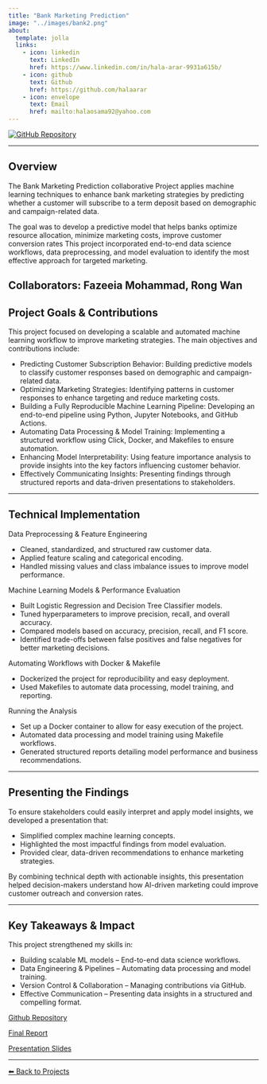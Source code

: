```yaml
---
title: "Bank Marketing Prediction"
image: "../images/bank2.png"
about:
  template: jolla
  links:
    - icon: linkedin
      text: LinkedIn
      href: https://www.linkedin.com/in/hala-arar-9931a615b/
    - icon: github
      text: Github
      href: https://github.com/halaarar
    - icon: envelope
      text: Email
      href: mailto:halaosama92@yahoo.com
---
```

<div class="center-content">
<a href="https://github.com/UBC-MDS/BankMarketingPreditions-">
    <img src="https://img.shields.io/badge/GitHub-Repository-blue?logo=github" alt="GitHub Repository">
</a>
<div>

---

## Overview

The Bank Marketing Prediction collaborative Project applies machine learning techniques to enhance bank marketing strategies by predicting whether a customer will subscribe to a term deposit based on demographic and campaign-related data.

The goal was to develop a predictive model that helps banks optimize resource allocation, minimize marketing costs, improve customer conversion rates This project incorporated end-to-end data science workflows, data preprocessing, and model evaluation to identify the most effective approach for targeted marketing.

Collaborators: Fazeeia Mohammad, Rong Wan
---

## Project Goals & Contributions

This project focused on developing a scalable and automated machine learning workflow to improve marketing strategies. The main objectives and contributions include:

- Predicting Customer Subscription Behavior: Building predictive models to classify customer responses based on demographic and campaign-related data.  
- Optimizing Marketing Strategies: Identifying patterns in customer responses to enhance targeting and reduce marketing costs.  
- Building a Fully Reproducible Machine Learning Pipeline: Developing an end-to-end pipeline using Python, Jupyter Notebooks, and GitHub Actions.  
- Automating Data Processing & Model Training: Implementing a structured workflow using Click, Docker, and Makefiles to ensure automation.  
- Enhancing Model Interpretability: Using feature importance analysis to provide insights into the key factors influencing customer behavior.   
- Effectively Communicating Insights: Presenting findings through structured reports and data-driven presentations to stakeholders.  


---

## Technical Implementation

Data Preprocessing & Feature Engineering

- Cleaned, standardized, and structured raw customer data.  
- Applied feature scaling and categorical encoding.  
- Handled missing values and class imbalance issues to improve model performance.  

Machine Learning Models & Performance Evaluation

- Built Logistic Regression and Decision Tree Classifier models.  
- Tuned hyperparameters to improve precision, recall, and overall accuracy.  
- Compared models based on accuracy, precision, recall, and F1 score.  
- Identified trade-offs between false positives and false negatives for better marketing decisions.  

Automating Workflows with Docker & Makefile

- Dockerized the project for reproducibility and easy deployment.  
- Used Makefiles to automate data processing, model training, and reporting.  

Running the Analysis

- Set up a Docker container to allow for easy execution of the project.  
- Automated data processing and model training using Makefile workflows.  
- Generated structured reports detailing model performance and business recommendations.  

---

## Presenting the Findings
To ensure stakeholders could easily interpret and apply model insights, we developed a presentation that:  

- Simplified complex machine learning concepts.
- Highlighted the most impactful findings from model evaluation.  
- Provided clear, data-driven recommendations to enhance marketing strategies.  

By combining technical depth with actionable insights, this presentation helped decision-makers understand how AI-driven marketing could improve customer outreach and conversion rates.

---

## Key Takeaways & Impact
This project strengthened my skills in:  

- Building scalable ML models – End-to-end data science workflows. 
- Data Engineering & Pipelines – Automating data processing and model training.  
- Version Control & Collaboration – Managing contributions via GitHub.  
- Effective Communication – Presenting data insights in a structured and compelling format.  

[Github Repository](https://github.com/UBC-MDS/BankMarketingPreditions-/blob/main/reports/bank_marketing_analysis.ipynb){.btn .btn-outline-dark}

[Final Report](../folders/bank_marketing_analysis%20copy.pdf){.btn .btn-outline-dark}

[Presentation Slides](../folders/Bank%20marketing%20prediction.pdf){.btn .btn-outline-dark}

---



[⬅ Back to Projects](../projects.qmd)